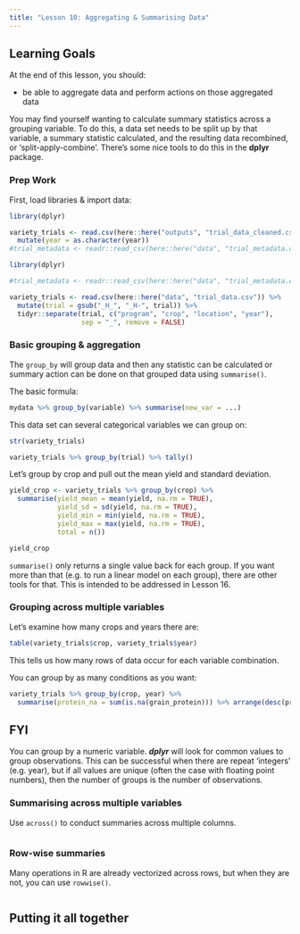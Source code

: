 ```yaml
---
title: "Lesson 10: Aggregating & Summarising Data"
---
```


::: {.callout-caution collapse="false"}
## Learning Goals

At the end of this lesson, you should:

* be able to aggregate data and perform actions on those aggregated data
:::

You may find yourself wanting to calculate summary statistics across a grouping variable. To do this, a data set needs to be split up by that variable, a summary statistic calculated, and the resulting data recombined, or 'split-apply-combine'. There's some nice tools to do this in the **dplyr** package. 

### Prep Work

First, load libraries & import data: 


```r
library(dplyr)

variety_trials <- read.csv(here::here("outputs", "trial_data_cleaned.csv")) %>% 
  mutate(year = as.character(year))
#trial_metadata <- readr::read_csv(here::here("data", "trial_metadata.csv"))
```

```r
library(dplyr)

#trial_metadata <- readr::read_csv(here::here("data", "trial_metadata.csv"))

variety_trials <- read.csv(here::here("data", "trial_data.csv")) %>% 
  mutate(trial = gsub("_H_", "_H-", trial)) %>% 
  tidyr::separate(trial, c("program", "crop", "location", "year"),
                  sep = "_", remove = FALSE)
```

### Basic grouping & aggregation

The `group_by` will group data and then any statistic can be calculated or summary action can be done on that grouped data using `summarise()`.

The basic formula: 
```r
mydata %>% group_by(variable) %>% summarise(new_var = ...)
```


This data set can several categorical variables we can group on: 

```r
str(variety_trials)
```

```r
variety_trials %>% group_by(trial) %>% tally()
```

Let's group by crop and pull out the mean yield and standard deviation. 

```r
yield_crop <- variety_trials %>% group_by(crop) %>% 
  summarise(yield_mean = mean(yield, na.rm = TRUE), 
            yield_sd = sd(yield, na.rm = TRUE),
            yield_min = min(yield, na.rm = TRUE),
            yield_max = max(yield, na.rm = TRUE),
            total = n())

yield_crop
```

::: callout-note

`summarise()` only returns a single value back for each group. If you want more than that (e.g. to run a linear model on each group), there are other tools for that. This is intended to be addressed in Lesson 16.

:::

### Grouping across multiple variables

Let's examine how many crops and years there are: 
```r
table(variety_trials$crop, variety_trials$year)
```

This tells us how many rows of data occur for each variable combination. 

You can group by as many conditions as you want: 
```r
variety_trials %>% group_by(crop, year) %>% 
  summarise(protein_na = sum(is.na(grain_protein))) %>% arrange(desc(protein_na))
```

::: {.callout-warning}
## FYI

You can group by a numeric variable. ***dplyr*** will look for common values to group observations. This can be successful when there are repeat 'integers' (e.g. year), but if all values are unique (often the case with floating point numbers), then the number of groups is the number of observations. 

:::

### Summarising across multiple variables

Use `across()` to conduct summaries across multiple columns. 

```r

```

### Row-wise summaries

Many operations in R are already vectorized across rows, but when they are not, you can use `rowwise()`. 

```r

```



::: callout-tip
## Putting it all together



:::

